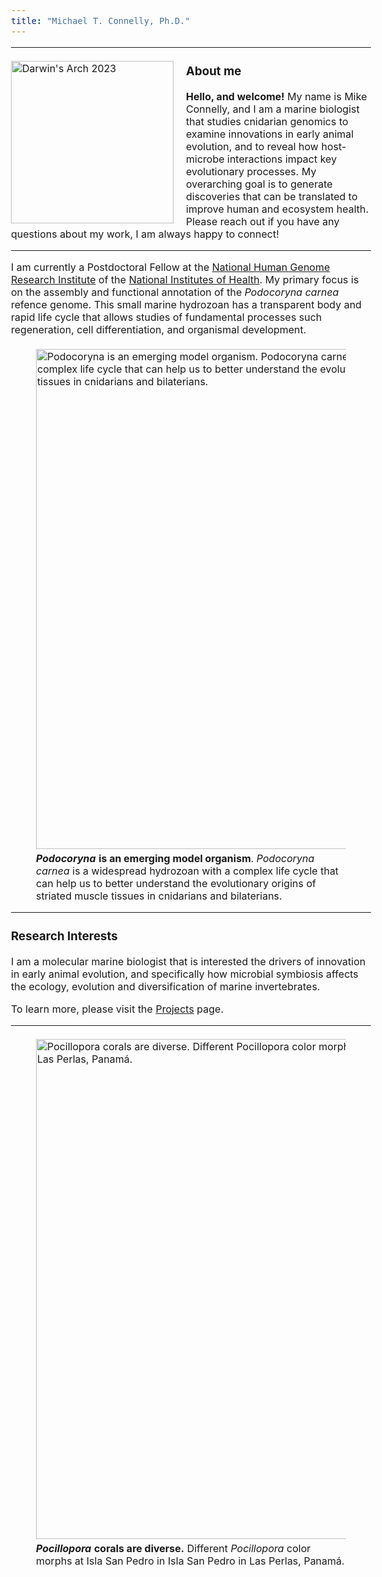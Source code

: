 ```yaml
---
title: "Michael T. Connelly, Ph.D."
---
```

<style type="text/css">

body, td {
   font-size: 16px;
}
</style>
------------------------------------------------------------------------

<img style="margin: 5px 20px 5px 0" src="./images/Mike_DarwinArch_thumbnail.JPG" alt="Darwin's Arch 2023" align="left" width="260px"></img>

### About me

**Hello, and welcome!** My name is Mike Connelly, and I am a marine biologist that studies cnidarian genomics to examine innovations in early animal evolution, and to reveal how host-microbe interactions impact key evolutionary processes. My overarching goal is to generate discoveries that can be translated to improve human and ecosystem health. Please reach out if you have any questions about my work, I am always happy to connect!

------------------------------------------------------------------------

I am currently a Postdoctoral Fellow at the [National Human Genome Research Institute](https://www.genome.gov/) of the [National Institutes of Health](https://www.nih.gov/). My primary focus is on the assembly and functional annotation of the *Podocoryna carnea* refence genome. This small marine hydrozoan has a transparent body and rapid life cycle that allows studies of fundamental processes such regeneration, cell differentiation, and organismal development.

![***Podocoryna*** **is an emerging model organism**. *Podocoryna carnea* is a widespread hydrozoan with a complex life cycle that can help us to better understand the evolutionary origins of striated muscle tissues in cnidarians and bilaterians.](./images/podocoryna_polyp_slide.JPG){width=800px align="center" style="margin: 5px 5px 5px 0"}

------------------------------------------------------------------------

### Research Interests

I am a molecular marine biologist that is interested the drivers of innovation in early animal evolution, and specifically how microbial symbiosis affects the ecology, evolution and diversification of marine invertebrates. 

To learn more, please visit the  [Projects](https://michaeltconnelly.github.io/projects.html) page.

***

![***Pocillopora*** **corals are diverse.** Different *Pocillopora* color morphs at Isla San Pedro in Isla San Pedro in Las Perlas, Panamá.](./images/Pocillopora_SanPedro_Morphs.JPG){width=800px align="center" style="margin: 5px 5px 5px 0"}


